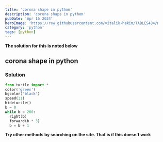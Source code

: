 ```yaml
---
title: 'corona shape in python'
description: 'corona shape in python'
pubDate: 'Apr 16 2024'
heroImage: 'https://raw.githubusercontent.com/vitalik-hakim/TABLES404/main/error_b/python.jpg'
category: 'python'
tags: [python]
---
```


**The solution for this is noted below**

## corona shape in python

### Solution

```python
from turtle import *
color('green')
bgcolor('black')
speed(11)
hideturtle()
b = 0
while b < 200:
  right(b)
  forward(b * 3)
  b = b + 1
```

**Try other methods by searching on the site. That is if this doesn't work**
